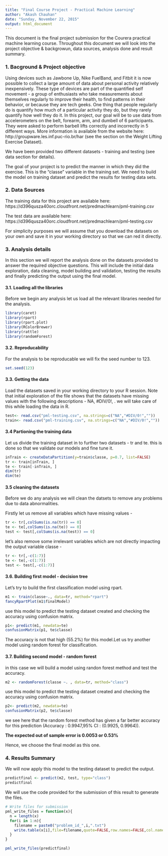 ```yaml
---
title: "Final Course Project - Practical Machine Learning"
author: "Akash Chauhan"
date: "Sunday, November 22, 2015"
output: html_document
---
```


This document is the final project submission for the Courera practical machine learning course. Throughout this document we will look into the project objective & backgrowun, data sources, analysis done and result summary.

### 1. Bacground & Project objective

Using devices such as Jawbone Up, Nike FuelBand, and Fitbit it is now possible to collect a large amount of data about personal activity relatively inexpensively. These type of devices are part of the quantified self movement - a group of enthusiasts who take measurements about themselves regularly to improve their health, to find patterns in their behavior, or because they are tech geeks. One thing that people regularly do is quantify how much of a particular activity they do, but they rarely quantify how well they do it. In this project, our goal will be to use data from accelerometers on the belt, forearm, arm, and dumbell of 6 participants. They were asked to perform barbell lifts correctly and incorrectly in 5 different ways. More information is available from the website here: http://groupware.les.inf.puc-rio.br/har (see the section on the Weight Lifting Exercise Dataset).

We have been provided two different datasets - training and testing (see data section for details).

The goal of your project is to predict the manner in which they did the exercise. This is the "classe" variable in the training set. We need to build the model on training dataset and predict the results for testing data sets.

### 2. Data Sources

The training data for this project are available here:
https://d396qusza40orc.cloudfront.net/predmachlearn/pml-training.csv

The test data are available here:
https://d396qusza40orc.cloudfront.net/predmachlearn/pml-testing.csv

For simplicity purposes we will assume that you download the datasets on your own and save it in your working directory so that we can red it directly.

### 3. Analysis details

In this section we will report the analysis done on the datasets provided to answer the required objective questions. This will include the initial data exploration, data cleaning, model building and validation, testing the results and finally predicting the output using the final model.

#### 3.1. Loading all the libraries

Before we begin any analysis let us load all the relevant libraries needed for the analysis.

```r
library(caret)
library(rpart)
library(rpart.plot)
library(RColorBrewer)
library(rattle)
library(randomForest)
```

#### 3.2. Reproducability

For the analysis to be reproducable we will fix the seed number to 123.

```r
set.seed(123)
```

#### 3.3. Getting the data

Load the datasets saved in your working directory to your R session. Note that initial exploration of the file shows that the datasets have missing values with the following descriptions - NA, #DIV/0!, <blank>. we will take care of this while loading the data in R.

```r
test<- read.csv("pml-testing.csv", na.strings=c("NA","#DIV/0!",""))
train<- read.csv("pml-training.csv", na.strings=c("NA","#DIV/0!",""))
```

#### 3.4 Partioning the training data

Let us divide the training dataset in to further two datasets - tr and te. this is done so that we validate our models and fine tune it.

```r
inTrain <- createDataPartition(y=train$classe, p=0.7, list=FALSE)
tr <- train[inTrain, ]
te <- train[-inTrain, ]
dim(tr)
dim(te)
```

#### 3.5 cleaning the datasets

Before we do any analysis we will clean the datsets to remove any problems due to data abnormalities.

Firstly let us remove all variables which have missing values - 

```r
tr <- tr[,colSums(is.na(tr)) == 0]
te <- te[,colSums(is.na(te)) == 0]
test <- test[,colSums(is.na(test)) == 0]
```

let's also remove some irrelevant variables which are not directly impacting the output variable classe -

```r
tr <- tr[,-c(1:7)]
te <- te[,-c(1:7)]
test <- test[,-c(1:7)]
```

#### 3.6. Building first model - decision tree

Let's try to build the first classification model using rpart.

```r
m1 <- train(classe~., data=tr, method="rpart")
fancyRpartPlot(m1$finalModel)
```

use this model to predict the testing dataset created and checking the accuracy using confusion matrix.

```r
p1<- predict(m1, newdata=te)
confusionMatrix(p1, te$classe)
```

The accuracy is not that high (55.2%) for this model.Let us try another model using random forest for classification.

#### 3.7. Building second model - random forest

in this case we will build a model using randon forest method and test the accuracy.

```r
m2 <- randomForest(classe ~. , data=tr, method="class")
```

use this model to predict the testing dataset created and checking the accuracy using confusion matrix.

```r
p2<- predict(m2, newdata=te)
confusionMatrix(p2, te$classe)
```

we see here that the random forest method has given a far better accuracy for this prediction (Accuracy : 0.9947,95% CI : (0.9925, 0.9964)).

**The expected out of sample error is 0.0053 or 0.53%**

Hence, we choose the final model as this one.

### 4. Results Summary

We will now apply this model to the testing dataset to predict the output.

```r
predictfinal <- predict(m2, test, type="class")
predictfinal
```

We will use the code provided for the submission of this result to generate the files.

```r
# Write files for submission
pml_write_files = function(x){
  n = length(x)
  for(i in 1:n){
    filename = paste0("problem_id_",i,".txt")
    write.table(x[i],file=filename,quote=FALSE,row.names=FALSE,col.names=FALSE)
  }
}

pml_write_files(predictfinal)
```